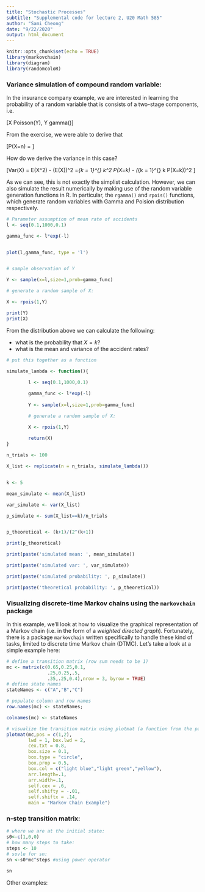 ```yaml
---
title: "Stochastic Processes"
subtitle: "Supplemental code for lecture 2, U20 Math 585" 
author: "Sami Cheong"
date: "9/22/2020"
output: html_document
---
```


```r
knitr::opts_chunk$set(echo = TRUE)
library(markovchain)
library(diagram)
library(randomcoloR)

```

### Variance simulation of compound random variable:

In the insurance company example, we are interested in learning the probability of a random variable that is consists of a two-stage components, i.e.

\[X \sim Poisson(Y), \text{ and }Y \sim gamma(\lambda)\]

From the exercise, we were able to derive that

\[P(X=n)  = \frac{n+1}{2^n}\]

How do we derive the variance in this case? 

\[Var(X) = E(X^2) - (E(X))^2 =\sum_{k = 1}^{\infty} k^2 P(X=k) - (\sum_{k = 1}^{\infty} k P(X=k))^2  \]

As we can see, this is not exactly the simplist calculation. However, we can also simulate the result numerically by making use of the random variable generation functions in R. In particular, the `rgamma()` and `rpois()` functions, which generate random variables with Gamma and Poision distribution respectively.

```r

# Parameter assumption of mean rate of accidents
l <- seq(0.1,1000,0.1)

gamma_func <- l*exp(-l)


plot(l,gamma_func, type = 'l')


# sample observation of Y 

Y <- sample(x=l,size=1,prob=gamma_func)

# generate a random sample of X:

X <- rpois(1,Y)

print(Y)
print(X)


```


From the distribution above we can calculate the following:

- what is the probability that $X = k$?
- what is the mean and variance of the accident rates?




```r

# put this together as a function

simulate_lambda <- function(){
        
        l <- seq(0.1,1000,0.1)

        gamma_func <- l*exp(-l)
        
        Y <- sample(x=l,size=1,prob=gamma_func)

        # generate a random sample of X:

        X <- rpois(1,Y)
        
        return(X)
}

n_trials <- 100

X_list <- replicate(n = n_trials, simulate_lambda())


k <- 5

mean_simulate <- mean(X_list)

var_simulate <- var(X_list)

p_simulate <- sum(X_list==k)/n_trials


p_theoretical <- (k+1)/(2^(k+1))

print(p_theoretical)

print(paste('simulated mean: ', mean_simulate))

print(paste('simulated var: ', var_simulate))

print(paste('simulated probability: ', p_simulate))

print(paste('theoretical probability: ', p_theoretical))
```


### Visualizing discrete-time Markov chains using the `markovchain` package



In this example, we'll look at how to visualize the graphical representation of a Markov chain (i.e. in the form of a *weighted directed graph*). Fortunately, there is a package `markovchain` written specifically to handle these kind of tasks, limited to discrete time Markov chain (DTMC). Let's take a look at a simple example here:

```r

# define a transition matrix (row sum needs to be 1)
mc <- matrix(c(0.65,0.25,0.1,
               .25,0.25,.5,
               .35,.25,0.4),nrow = 3, byrow = TRUE)
# define state names
stateNames <- c("A","B","C")

# populate column and row names
row.names(mc) <- stateNames; 

colnames(mc) <- stateNames

# visualize the transition matrix using plotmat (a function from the package 'diagram')
plotmat(mc,pos = c(1,2), 
        lwd = 1, box.lwd = 2, 
        cex.txt = 0.8, 
        box.size = 0.1, 
        box.type = "circle", 
        box.prop = 0.5,
        box.col = c("light blue","light green","yellow"),
        arr.length=.1,
        arr.width=.1,
        self.cex = .6,
        self.shifty = -.01,
        self.shiftx = .14,
        main = "Markov Chain Example")

```


### n-step transition matrix:

```r
# where we are at the initial state:
s0<-c(1,0,0)
# how many steps to take:
steps <- 10
# sovle for sn:
sn <-s0*mc^steps #using power operator

sn


```



Other examples:


